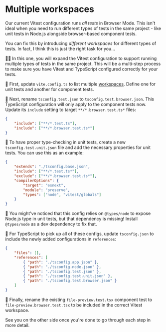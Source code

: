 # Multiple workspaces

Our current Vitest configuration runs _all tests_ in Browser Mode. This isn't ideal when you need to run different types of tests in the same project - like unit tests in Node.js alongside browser-based component tests.

You can fix this by introducing _different workspaces_ for different types of tests. In fact, I think this is just the right task for you...

👨‍💼 In this one, you will expand the Vitest configuration to support running multiple types of tests in the same project. This will be a multi-step process to make sure you have Vitest and TypeScript configured correctly for your tests.

🐨 First, update <InlineFile file="vite.config.ts">`vite.config.ts`</InlineFile> to list multiple [workspaces](https://main.vitest.dev/guide/workspace.html#configuration). Define one for unit tests and another for component tests.

🐨 Next, rename <InlineFile file="tsconfig.test.json">`tsconfig.test.json`</InlineFile> to `tsconfig.test.browser.json`. This TypeScript configuration will only apply to the component tests now. Update its `include` setting to target `**/*.browser.test.ts*` files:

```json filename=tsconfig.test.browser.json remove=2 add=3
{
	"include": ["**/*.test.ts"],
	"include": ["**/*.browser.test.ts*"]
}
```

🐨 To have proper type-checking in unit tests, create a new <InlineFile file="tsconfig.test.unit.json">`tsconfig.test.unit.json`</InlineFile> file and add the necessary properties for unit tests. You can use this as an example:

```json filename=tsconfig.test.unit.json
{
	"extends": "./tsconfig.base.json",
	"include": ["**/*.test.ts*"],
	"exclude": ["**/*.browser.test.ts*"],
	"compilerOptions": {
		"target": "esnext",
		"module": "preserve",
		"types": ["node", "vitest/globals"]
	}
}
```

🐨 You might've noticed that this config relies on `@types/node` to expose Node.js type in unit tests, but that dependency is missing! Install `@types/node` as a dev dependency to fix that.

🐨 For TypeScript to pick up all of these configs, update <InlineFile file="tsconfig.json">`tsconfig.json`</InlineFile> to include the newly added configurations in `references`:

```json filename=tsconfig.json remove=6 add=7-8
{
	"files": [],
	"references": [
		{ "path": "./tsconfig.app.json" },
		{ "path": "./tsconfig.node.json" },
		{ "path": "./tsconfig.test.json" },
		{ "path": "./tsconfig.test.unit.json" },
		{ "path": "./tsconfig.test.browser.json" }
	]
}
```

🐨 Finally, rename the existing `file-preview.test.tsx` component test to `file-preview.browser.test.tsx` to be included in the correct Vitest workspace.

See you on the other side once you're done to go through each step in more detail.
